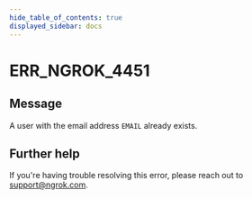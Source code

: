 ```yaml
---
hide_table_of_contents: true
displayed_sidebar: docs
---
```



# ERR_NGROK_4451

## Message

A user with the email address `EMAIL` already exists.

<ErrorDetails error="err_ngrok_4451" />

## Further help

If you're having trouble resolving this error, please reach out to [support@ngrok.com](mailto:support@ngrok.com?subject=Help%20with%20ERR_NGROK_4451).
